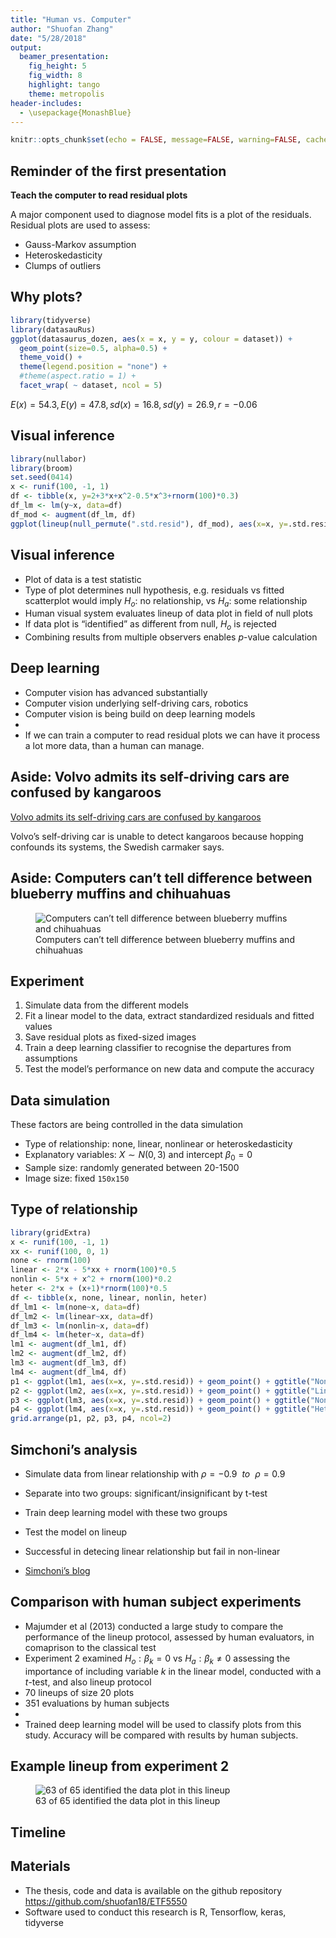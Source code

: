 ```yaml
---
title: "Human vs. Computer"
author: "Shuofan Zhang"
date: "5/28/2018"
output: 
  beamer_presentation:
    fig_height: 5
    fig_width: 8
    highlight: tango
    theme: metropolis
header-includes:
  - \usepackage{MonashBlue}
---
```


```r
knitr::opts_chunk$set(echo = FALSE, message=FALSE, warning=FALSE, cache=TRUE, dev.args=list(bg=grey(0.9), pointsize=11))
```

## Reminder of the first presentation

**Teach the computer to read residual plots**

A major component used to diagnose model fits is a plot of the residuals. Residual plots are used to assess:

- Gauss-Markov assumption
- Heteroskedasticity
- Clumps of outliers 

## Why plots? 

```r
library(tidyverse)
library(datasauRus)
ggplot(datasaurus_dozen, aes(x = x, y = y, colour = dataset)) +
  geom_point(size=0.5, alpha=0.5) +
  theme_void() +
  theme(legend.position = "none") +
  #theme(aspect.ratio = 1) +
  facet_wrap( ~ dataset, ncol = 5)
```

$E(x)=54.3, E(y)= 47.8, sd(x) = 16.8, sd(y) = 26.9, r = -0.06$

## Visual inference

```r
library(nullabor)
library(broom)
set.seed(0414)
x <- runif(100, -1, 1)
df <- tibble(x, y=2+3*x+x^2-0.5*x^3+rnorm(100)*0.3)
df_lm <- lm(y~x, data=df)
df_mod <- augment(df_lm, df)
ggplot(lineup(null_permute(".std.resid"), df_mod), aes(x=x, y=.std.resid)) + geom_point() + facet_wrap(~.sample)
```

## Visual inference

- Plot of data is a test statistic
- Type of plot determines null hypothesis, e.g. residuals vs fitted scatterplot would imply $H_o:$ no relationship, vs $H_a:$ some relationship
- Human visual system evaluates lineup of data plot in field of null plots
- If data plot is "identified" as different from null, $H_o$ is rejected
- Combining results from multiple observers enables $p$-value calculation

## Deep learning

- Computer vision has advanced substantially
- Computer vision underlying self-driving cars, robotics
- Computer vision is being build on deep learning models
-
- If we can train a computer to read residual plots we can have it process a lot more data, than a human can manage.

## Aside: Volvo admits its self-driving cars are confused by kangaroos

[Volvo admits its self-driving cars are confused by kangaroos](https://www.theguardian.com/technology/2017/jul/01/volvo-admits-its-self-driving-cars-are-confused-by-kangaroos)

Volvo's self-driving car is unable to detect kangaroos because hopping confounds its systems, the Swedish carmaker says.

## Aside: Computers can't tell difference between blueberry muffins and chihuahuas

![Computers can't tell difference between blueberry muffins and chihuahuas](figures/choc_chip_muffins.jpg)

## Experiment

1. Simulate data from the different models
2. Fit a linear model to the data, extract standardized residuals and fitted values
3. Save residual plots as fixed-sized images
4. Train a deep learning classifier to recognise the departures from assumptions
5. Test the model's performance on new data and compute the accuracy

## Data simulation {#sec:simulation}

These factors are being controlled in the data simulation

- Type of relationship: none, linear, nonlinear or heteroskedasticity
- Explanatory variables: $X \sim N(0,3)$ and intercept $\beta_0=0$
- Sample size: randomly generated between 20-1500
- Image size: fixed `150x150`

## Type of relationship

```r
library(gridExtra)
x <- runif(100, -1, 1)
xx <- runif(100, 0, 1)
none <- rnorm(100)
linear <- 2*x - 5*xx + rnorm(100)*0.5
nonlin <- 5*x + x^2 + rnorm(100)*0.2
heter <- 2*x + (x+1)*rnorm(100)*0.5
df <- tibble(x, none, linear, nonlin, heter)
df_lm1 <- lm(none~x, data=df)
df_lm2 <- lm(linear~xx, data=df)
df_lm3 <- lm(nonlin~x, data=df)
df_lm4 <- lm(heter~x, data=df)
lm1 <- augment(df_lm1, df)
lm2 <- augment(df_lm2, df)
lm3 <- augment(df_lm3, df)
lm4 <- augment(df_lm4, df)
p1 <- ggplot(lm1, aes(x=x, y=.std.resid)) + geom_point() + ggtitle("None")
p2 <- ggplot(lm2, aes(x=x, y=.std.resid)) + geom_point() + ggtitle("Linear")
p3 <- ggplot(lm3, aes(x=x, y=.std.resid)) + geom_point() + ggtitle("Non-linear")
p4 <- ggplot(lm4, aes(x=x, y=.std.resid)) + geom_point() + ggtitle("Heteroskedastic")
grid.arrange(p1, p2, p3, p4, ncol=2)
```

## Simchoni's analysis

- Simulate data from linear relationship with $\rho=-0.9\ \ to\ \ \rho=0.9$
- Separate into two groups: significant/insignificant by t-test
- Train deep learning model with these two groups
- Test the model on lineup 
- Successful in detecing linear relationship but fail in non-linear

- [Simchoni's blog](http://giorasimchoni.com/2018/02/07/2018-02-07-book-em-danno/)

## Comparison with human subject experiments

- Majumder et al (2013) conducted a large study to compare the performance of the lineup protocol, assessed by human evaluators, in comaprison to the classical test
- Experiment 2 examined $H_o: \beta_k=0$ vs $H_a: \beta_k\neq 0$ assessing the importance of including variable $k$ in the linear model, conducted with a $t$-test, and also lineup protocol
- 70 lineups of size 20 plots
- 351 evaluations by human subjects
-
- Trained deep learning model will be used to classify plots from this study. Accuracy will be compared with results by human subjects.

## Example lineup from experiment 2

![63 of 65 identified the data plot in this lineup](figures/plot_turk2_300_350_12_3.png)

## Timeline

\begin{tabular}{lp{10cm}}
Date & Component \\\hline
Apr 27 & Deep learning model trained \\
May 4  & Classification of new residual plots with model and results summarised\\
May 18 & Comparison with Turk studies\\
May 24 & Refinements made, final summaries written\\
May 31 & Thesis finalised\\
\end{tabular}

## Materials

- The thesis, code and data is available on the github repository [https://github.com/shuofan18/ETF5550](https://github.com/shuofan18/ETF5550)
- Software used to conduct this research is R, Tensorflow, keras, tidyverse
